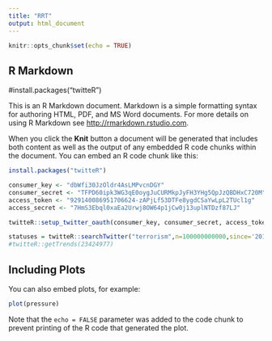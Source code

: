 ```yaml
---
title: "RRT"
output: html_document
---
```


```r
knitr::opts_chunk$set(echo = TRUE)
```

## R Markdown

#install.packages("twitteR")

This is an R Markdown document. Markdown is a simple formatting syntax for authoring HTML, PDF, and MS Word documents. For more details on using R Markdown see <http://rmarkdown.rstudio.com>.

When you click the **Knit** button a document will be generated that includes both content as well as the output of any embedded R code chunks within the document. You can embed an R code chunk like this:

```r
install.packages("twitteR")

consumer_key <- "dbWfi30JzOldr4AsLMPvcnDGY"
consumer_secret <- "TFPD60ipk3WG3qE0oygJuCURMkpJyFH3YHg5QpJzQBDHxC720M"
access_token <- "929140086951706624-zAPjLf53DTFe8ygdCSaYwLpL2TUcl1g"
access_secret <- "7HmS3Ebql0xaEa2Urwj8OW64p1jCw0j13uplNTDzf87LJ"

twitteR::setup_twitter_oauth(consumer_key, consumer_secret, access_token, access_secret)

statuses = twitteR::searchTwitter("terrorism",n=100000000000,since='2010-01-01',geocode='37.09024,-95.712891,1650mi')
#twitteR::getTrends(23424977)
```

## Including Plots

You can also embed plots, for example:

```r
plot(pressure)
```

Note that the `echo = FALSE` parameter was added to the code chunk to prevent printing of the R code that generated the plot.
